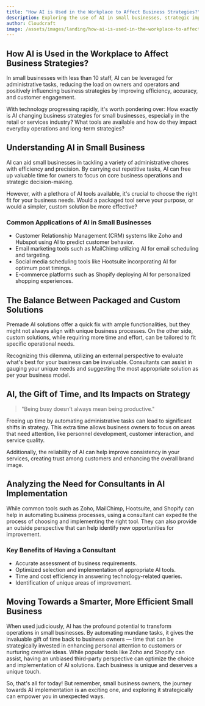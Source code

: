 ```yaml
---
title: "How AI is Used in the Workplace to Affect Business Strategies?"
description: Exploring the use of AI in small businesses, strategic impacts, and benefits.
author: Cloudcraft
image: /assets/images/landing/how-ai-is-used-in-the-workplace-to-affect-business-strategies.jpg
---
```


## How AI is Used in the Workplace to Affect Business Strategies?

In small businesses with less than 10 staff, AI can be leveraged for administrative tasks, reducing the load on owners and operators and positively influencing business strategies by improving efficiency, accuracy, and customer engagement.

With technology progressing rapidly, it's worth pondering over: How exactly is AI changing business strategies for small businesses, especially in the retail or services industry? What tools are available and how do they impact everyday operations and long-term strategies?

<ServicesBlurb />

## Understanding AI in Small Business

AI can aid small businesses in tackling a variety of administrative chores with efficiency and precision. By carrying out repetitive tasks, AI can free up valuable time for owners to focus on core business operations and strategic decision-making.

However, with a plethora of AI tools available, it's crucial to choose the right fit for your business needs. Would a packaged tool serve your purpose, or would a simpler, custom solution be more effective?

### Common Applications of AI in Small Businesses

 * Customer Relationship Management (CRM) systems like Zoho and Hubspot using AI to predict customer behavior.
 * Email marketing tools such as MailChimp utilizing AI for email scheduling and targeting.
 * Social media scheduling tools like Hootsuite incorporating AI for optimum post timings.
 * E-commerce platforms such as Shopify deploying AI for personalized shopping experiences.

## The Balance Between Packaged and Custom Solutions

Premade AI solutions offer a quick fix with ample functionalities, but they might not always align with unique business processes. On the other side, custom solutions, while requiring more time and effort, can be tailored to fit specific operational needs.

Recognizing this dilemma, utilizing an external perspective to evaluate what's best for your business can be invaluable. Consultants can assist in gauging your unique needs and suggesting the most appropriate solution as per your business model.

<GetStartedBlurb />

## AI, the Gift of Time, and Its Impacts on Strategy

<blockquote tip>
"Being busy doesn't always mean being productive."
</blockquote>

Freeing up time by automating administrative tasks can lead to significant shifts in strategy. This extra time allows business owners to focus on areas that need attention, like personnel development, customer interaction, and service quality.

Additionally, the reliability of AI can help improve consistency in your services, creating trust among customers and enhancing the overall brand image.

## Analyzing the Need for Consultants in AI Implementation

While common tools such as Zoho, MailChimp, Hootsuite, and Shopify can help in automating business processes, using a consultant can expedite the process of choosing and implementing the right tool. They can also provide an outside perspective that can help identify new opportunities for improvement.

### Key Benefits of Having a Consultant

 * Accurate assessment of business requirements.
 * Optimized selection and implementation of appropriate AI tools.
 * Time and cost efficiency in answering technology-related queries.
 * Identification of unique areas of improvement.
 
## Moving Towards a Smarter, More Efficient Small Business

When used judiciously, AI has the profound potential to transform operations in small businesses. By automating mundane tasks, it gives the invaluable gift of time back to business owners — time that can be strategically invested in enhancing personal attention to customers or nurturing creative ideas. While popular tools like Zoho and Shopify can assist, having an unbiased third-party perspective can optimize the choice and implementation of AI solutions. Each business is unique and deserves a unique touch.

So, that's all for today! But remember, small business owners, the journey towards AI implementation is an exciting one, and exploring it strategically can empower you in unexpected ways.